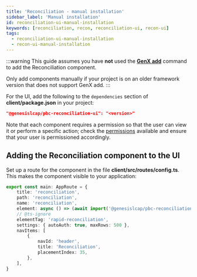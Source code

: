 ```yaml
---
title: 'Reconciliation - manual installation'
sidebar_label: 'Manual installation'
id: reconciliation-ui-manual-installation
keywords: [reconciliation, recon, reconciliation-ui, recon-ui]
tags:
  - reconciliation-ui-manual-installation
  - recon-ui-manual-installation
---
```


:::warning
This guide assumes you have **not** used the [**GenX add**](/operations/commands/genx-CLI/#add) command to add the Reconciliation component. 

Only add components manually if your project is on an older framework version that does not support GenX add.
:::

For the UI, add the following to the `dependencies` section of **client/package.json** in your project:

```json
"@genesislcap/pbc-reconciliation-ui": "<version>"
```

Note that each component requires a permission so that the user can view it or perform a specific action; check the [permissions](/components/reconciliation/reconciliation-ui/reconciliation-permissions) available and ensure that your user is permissioned accordingly.

## Adding the Reconciliation component to the UI
Set up a route for the component in  the file **client/src/routes/config.ts**. This makes the component visible to your application:

```typescript
export const main: AppRoute = {
    title: 'reconciliation',
    path: 'reconciliation',
    name: 'reconciliation',
    element: async () => (await import('@genesislcap/pbc-reconciliation-ui')).RapidReconciliation,
    // @ts-ignore
    elementTag: 'rapid-reconciliation',
    settings: { autoAuth: true, maxRows: 500 },
    navItems: [
        {
            navId: 'header',
            title: 'Reconciliation',
            placementIndex: 35,
        },
    ],
}
```
